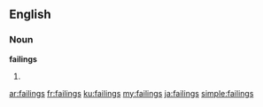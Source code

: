 ==English==
===Noun===
'''failings'''
# {{plural of|[[failing]]}}

[[ar:failings]]
[[fr:failings]]
[[ku:failings]]
[[my:failings]]
[[ja:failings]]
[[simple:failings]]
